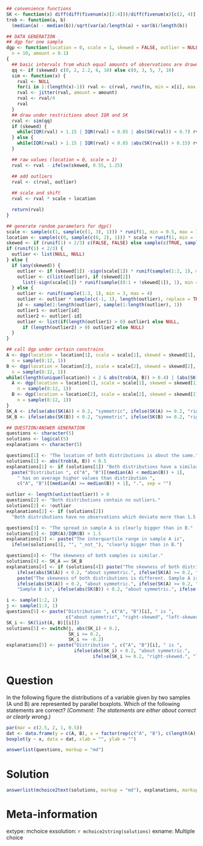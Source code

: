 ```r
## convenience functions
SK <- function(x) diff(diff(fivenum(x)[2:4]))/diff(fivenum(x)[c(2, 4)])
trob <- function(a, b)
  (median(a) - median(b))/sqrt(var(a)/length(a) + var(b)/length(b))

## DATA GENERATION
## dgp for one sample
dgp <- function(location = 0, scale = 1, skewed = FALSE, outlier = NULL,
  n = 10, amount = 0.1)
{
  ## basic intervals from which equal amounts of observations are drawn
  qq <- if (skewed) c(0, 2, 2.2, 6, 10) else c(0, 3, 5, 7, 10)
  sim <- function(x) {
    rval <- NULL
    for(i in 1:(length(x)-1)) rval <- c(rval, runif(n, min = x[i], max = x[i+1]))
    rval <- jitter(rval, amount = amount)
    rval <- rval/4
    rval
  }
  ## draw under restrictions about IQR and SK
  rval <- sim(qq)
  if (skewed) {
    while(IQR(rval) > 1.15 | IQR(rval) < 0.85 | abs(SK(rval)) < 0.7) rval <- sim(qq)
  } else {
    while(IQR(rval) > 1.15 | IQR(rval) < 0.85 |abs(SK(rval)) > 0.15) rval <- sim(qq)
  }

  ## raw values (location = 0, scale = 1)
  rval <- rval - ifelse(skewed, 0.55, 1.25)

  ## add outliers
  rval <- c(rval, outlier)
  
  ## scale and shift
  rval <- rval * scale + location

  return(rval)
}

## generate random parameters for dgp()
scale <- sample(c(1, sample(c(1, 3), 1))) * runif(1, min = 0.5, max = 10) * sample(c(-1, 1), 1)
location <- sample(c(0, sample(c(0, 2), 1))) * scale + runif(1, min = -50, max = 50)
skewed <- if (runif(1) < 2/3) c(FALSE, FALSE) else sample(c(TRUE, sample(c(TRUE, FALSE), 1)))
if (runif(1) < 2/3) {
  outlier <- list(NULL, NULL)
} else {
  if (any(skewed)) {
    outlier <- if (skewed[1]) -sign(scale[1]) * runif(sample(1:2, 1), min = 3, max = 4) else NULL
    outlier <- c(list(outlier), if (skewed[2])
      list(-sign(scale[1]) * runif(sample((0:1 + !skewed[1]), 1), min = 3, max = 4)) else list(NULL))
  } else {
    outlier <- runif(sample(1:3, 1), min = 3, max = 4)
    outlier <- outlier * sample(c(-1, 1), length(outlier), replace = TRUE)
    id <- sample(1:length(outlier), sample(1:length(outlier), 1))
    outlier1 <- outlier[id]
    outlier2 <- outlier[-id]
    outlier <- list(if(length(outlier1) > 0) outlier1 else NULL,
      if (length(outlier2) > 0) outlier2 else NULL)
  }
}

## call dgp under certain constrains
A <- dgp(location = location[1], scale = scale[1], skewed = skewed[1], outlier = outlier[[1]],
  n = sample(8:12, 1))
B <- dgp(location = location[2], scale = scale[2], skewed = skewed[2], outlier = outlier[[2]],
  n = sample(8:12, 1))
while((length(unique(location)) < 2 & abs(trob(A, B)) > 0.4) | (abs(SK(A)) > 0.15 & abs(SK(A)) < 0.7) | (abs(SK(B)) > 0.15 & abs(SK(B)) < 0.7)) {
  A <- dgp(location = location[1], scale = scale[1], skewed = skewed[1], outlier = outlier[[1]],
    n = sample(8:12, 1))
  B <- dgp(location = location[2], scale = scale[2], skewed = skewed[2], outlier = outlier[[2]],
    n = sample(8:12, 1))
}
SK_A <- ifelse(abs(SK(A)) < 0.2, "symmetric", ifelse(SK(A) >= 0.2, "right-skewed", "left-skewed"))
SK_B <- ifelse(abs(SK(B)) < 0.2, "symmetric", ifelse(SK(B) >= 0.2, "right-skewed", "left-skewed"))

## QUESTION/ANSWER GENERATION
questions <- character(5)
solutions <- logical(5)
explanations <- character(5)

questions[1] <- "The location of both distributions is about the same."
solutions[1] <- abs(trob(A, B)) < 0.5
explanations[1] <- if (solutions[1]) "Both distributions have a similar location." else
  paste("Distribution ", c("A", "B")[(median(A) < median(B)) + 1],
    " has on average higher values than distribution ", 
    c("A", "B")[(median(A) >= median(B)) + 1], ".", sep = "")

outlier <- length(unlist(outlier)) > 0
questions[2] <- "Both distributions contain no outliers."
solutions[2] <- !outlier
explanations[2] <- if (solutions[2])
  "Both distributions have no observations which deviate more than 1.5 times the interquartile range from the box." else "There are observations which deviate more than 1.5 times the interquartile range from the median."

questions[3] <- "The spread in sample A is clearly bigger than in B."
solutions[3] <- IQR(A)/IQR(B) > 1.5
explanations[3] <- paste("The interquartile range in sample A is",
  ifelse(solutions[3], "", "_not_"), "clearly bigger than in B.")

questions[4] <- "The skewness of both samples is similar."
solutions[4] <- SK_A == SK_B
explanations[4] <- if (solutions[4]) paste("The skewness of both distributions is similar, both are",
    ifelse(abs(SK(A)) < 0.2, "about symmetric.", ifelse(SK(A) >= 0.2, "right-skewed.", "left-skewed."))) else
    paste("The skewness of both distributions is different. Sample A is",
    ifelse(abs(SK(A)) < 0.2, "about symmetric.", ifelse(SK(A) >= 0.2, "right-skewed.", "left-skewed.")),
    "Sample B is", ifelse(abs(SK(B)) < 0.2, "about symmetric.", ifelse(SK(B) >= 0.2, "right-skewed.", "left-skewed.")))

i <- sample(1:2, 1)
j <- sample(1:3, 1)
questions[5] <- paste("Distribution ", c("A", "B")[i], " is ", 
                      c("about symmetric", "right-skewed", "left-skewed")[j], ".", sep = "")
SK_i <- SK(list(A, B)[[i]])
solutions[5] <- switch(j, abs(SK_i) < 0.2,
                       SK_i >= 0.2,
                       SK_i <= -0.2)
explanations[5] <- paste("Distribution ", c("A", "B")[i], " is ",
                         ifelse(abs(SK_i) < 0.2, "about symmetric.", 
                                ifelse(SK_i >= 0.2, "right-skewed.", "left-skewed.")))
```

Question
========
In the following figure the distributions of a variable
given by two samples (A und B) are represented by parallel boxplots.
Which of the following statements are correct?  _(Comment: The
statements are either about correct or clearly wrong.)_

```r
par(mar = c(2.5, 2, 1, 0.5))
dat <- data.frame(y = c(A, B), x = factor(rep(c("A", "B"), c(length(A), length(B)))))
boxplot(y ~ x, data = dat, xlab = "", ylab = "")
```

```r
answerlist(questions, markup = "md")
```


Solution
========

```r
answerlist(mchoice2text(solutions, markup = "md"), explanations, markup = "md")
```

Meta-information
================
extype: mchoice
exsolution: `r mchoice2string(solutions)`
exname: Multiple choice
